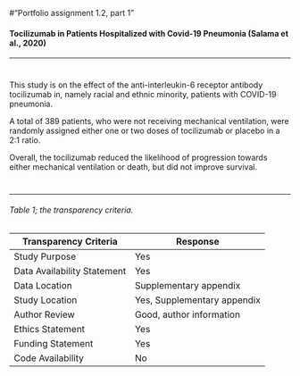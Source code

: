 
#"Portfolio assignment 1.2, part 1"

#### Tocilizumab in Patients Hospitalized with Covid-19 Pneumonia (Salama et al., 2020)
***
#
This study is on the effect of the anti-interleukin-6 receptor antibody tocilizumab in, namely racial and ethnic minority, patients with COVID-19 pneumonia.

A total of 389 patients, who were not receiving mechanical ventilation, were randomly assigned either one or two doses of tocilizumab or placebo in a 2:1 ratio.

Overall, the tocilizumab reduced the likelihood of progression towards either mechanical ventilation or death, but did not improve survival.

#
***

###### Table 1; the transparency criteria.
|Transparency Criteria| Response|
|-------------|------|
|Study Purpose| Yes|
|Data Availability Statement| Yes|
|Data Location| Supplementary appendix|
|Study Location| Yes, Supplementary appendix|
|Author Review| Good, author information|
|Ethics Statement| Yes|
|Funding Statement| Yes|
|Code Availability| No|

